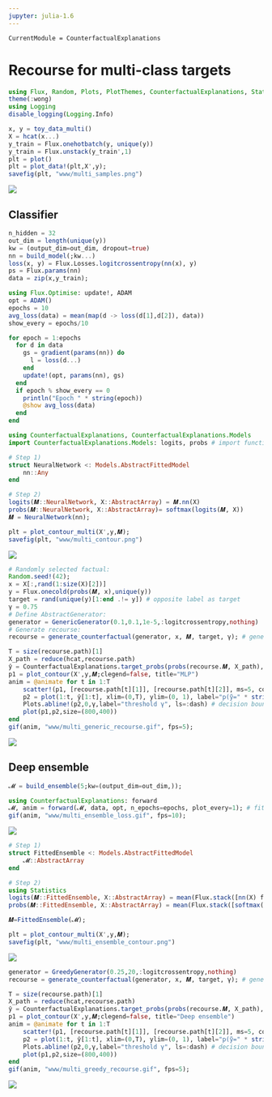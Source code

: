 ```yaml
---
jupyter: julia-1.6
---
```


```@meta
CurrentModule = CounterfactualExplanations 
```

# Recourse for multi-class targets

```julia
using Flux, Random, Plots, PlotThemes, CounterfactualExplanations, Statistics
theme(:wong)
using Logging
disable_logging(Logging.Info)
```

```julia
x, y = toy_data_multi()
X = hcat(x...)
y_train = Flux.onehotbatch(y, unique(y))
y_train = Flux.unstack(y_train',1)
plt = plot()
plt = plot_data!(plt,X',y);
savefig(plt, "www/multi_samples.png")
```

![](www/multi_samples.png)

## Classifier

```julia
n_hidden = 32
out_dim = length(unique(y))
kw = (output_dim=out_dim, dropout=true)
nn = build_model(;kw...)
loss(x, y) = Flux.Losses.logitcrossentropy(nn(x), y)
ps = Flux.params(nn)
data = zip(x,y_train);
```

```julia
using Flux.Optimise: update!, ADAM
opt = ADAM()
epochs = 10
avg_loss(data) = mean(map(d -> loss(d[1],d[2]), data))
show_every = epochs/10

for epoch = 1:epochs
  for d in data
    gs = gradient(params(nn)) do
      l = loss(d...)
    end
    update!(opt, params(nn), gs)
  end
  if epoch % show_every == 0
    println("Epoch " * string(epoch))
    @show avg_loss(data)
  end
end
```

```julia
using CounterfactualExplanations, CounterfactualExplanations.Models
import CounterfactualExplanations.Models: logits, probs # import functions in order to extend

# Step 1)
struct NeuralNetwork <: Models.AbstractFittedModel
    nn::Any
end

# Step 2)
logits(𝑴::NeuralNetwork, X::AbstractArray) = 𝑴.nn(X)
probs(𝑴::NeuralNetwork, X::AbstractArray)= softmax(logits(𝑴, X))
𝑴 = NeuralNetwork(nn);
```

```julia
plt = plot_contour_multi(X',y,𝑴);
savefig(plt, "www/multi_contour.png")
```

![](www/multi_contour.png)

```julia
# Randomly selected factual:
Random.seed!(42);
x = X[:,rand(1:size(X)[2])]
y = Flux.onecold(probs(𝑴, x),unique(y))
target = rand(unique(y)[1:end .!= y]) # opposite label as target
γ = 0.75
# Define AbstractGenerator:
generator = GenericGenerator(0.1,0.1,1e-5,:logitcrossentropy,nothing)
# Generate recourse:
recourse = generate_counterfactual(generator, x, 𝑴, target, γ); # generate recourse
```

```julia
T = size(recourse.path)[1]
X_path = reduce(hcat,recourse.path)
ŷ = CounterfactualExplanations.target_probs(probs(recourse.𝑴, X_path),target)
p1 = plot_contour(X',y,𝑴;clegend=false, title="MLP")
anim = @animate for t in 1:T
    scatter!(p1, [recourse.path[t][1]], [recourse.path[t][2]], ms=5, color=Int(y), label="")
    p2 = plot(1:t, ŷ[1:t], xlim=(0,T), ylim=(0, 1), label="p(ỹ=" * string(target) * ")", title="Validity", lc=:black)
    Plots.abline!(p2,0,γ,label="threshold γ", ls=:dash) # decision boundary
    plot(p1,p2,size=(800,400))
end
gif(anim, "www/multi_generic_recourse.gif", fps=5);
```

![](www/multi_generic_recourse.gif)

## Deep ensemble

```julia
𝓜 = build_ensemble(5;kw=(output_dim=out_dim,));
```

```julia
using CounterfactualExplanations: forward
𝓜, anim = forward(𝓜, data, opt, n_epochs=epochs, plot_every=1); # fit the ensemble
gif(anim, "www/multi_ensemble_loss.gif", fps=10);
```

![](www/multi_ensemble_loss.gif)

```julia
# Step 1)
struct FittedEnsemble <: Models.AbstractFittedModel
    𝓜::AbstractArray
end

# Step 2)
using Statistics
logits(𝑴::FittedEnsemble, X::AbstractArray) = mean(Flux.stack([nn(X) for nn in 𝑴.𝓜],3), dims=3)
probs(𝑴::FittedEnsemble, X::AbstractArray) = mean(Flux.stack([softmax(nn(X)) for nn in 𝑴.𝓜],3),dims=3)

𝑴=FittedEnsemble(𝓜);
```

```julia
plt = plot_contour_multi(X',y,𝑴);
savefig(plt, "www/multi_ensemble_contour.png")
```

![](www/multi_ensemble_contour.png)

```julia
generator = GreedyGenerator(0.25,20,:logitcrossentropy,nothing)
recourse = generate_counterfactual(generator, x, 𝑴, target, γ); # generate recourse
```

```julia
T = size(recourse.path)[1]
X_path = reduce(hcat,recourse.path)
ŷ = CounterfactualExplanations.target_probs(probs(recourse.𝑴, X_path),target)
p1 = plot_contour(X',y,𝑴;clegend=false, title="Deep ensemble")
anim = @animate for t in 1:T
    scatter!(p1, [recourse.path[t][1]], [recourse.path[t][2]], ms=5, color=Int(y), label="")
    p2 = plot(1:t, ŷ[1:t], xlim=(0,T), ylim=(0, 1), label="p(ỹ=" * string(target) * ")", title="Validity", lc=:black)
    Plots.abline!(p2,0,γ,label="threshold γ", ls=:dash) # decision boundary
    plot(p1,p2,size=(800,400))
end
gif(anim, "www/multi_greedy_recourse.gif", fps=5);
```

![](www/multi_greedy_recourse.gif)

